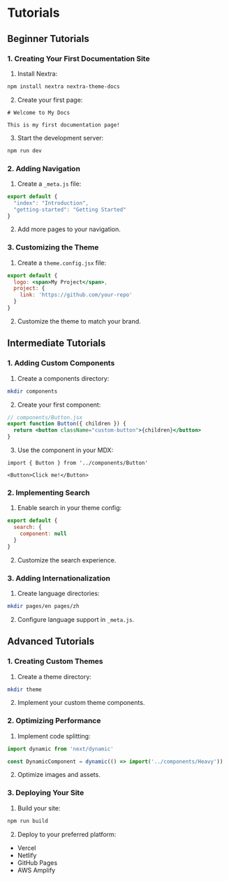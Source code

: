 # Tutorials

## Beginner Tutorials

### 1. Creating Your First Documentation Site

1. Install Nextra:
```bash
npm install nextra nextra-theme-docs
```

2. Create your first page:
```mdx
# Welcome to My Docs

This is my first documentation page!
```

3. Start the development server:
```bash
npm run dev
```

### 2. Adding Navigation

1. Create a `_meta.js` file:
```js
export default {
  "index": "Introduction",
  "getting-started": "Getting Started"
}
```

2. Add more pages to your navigation.

### 3. Customizing the Theme

1. Create a `theme.config.jsx` file:
```jsx
export default {
  logo: <span>My Project</span>,
  project: {
    link: 'https://github.com/your-repo'
  }
}
```

2. Customize the theme to match your brand.

## Intermediate Tutorials

### 1. Adding Custom Components

1. Create a components directory:
```bash
mkdir components
```

2. Create your first component:
```jsx
// components/Button.jsx
export function Button({ children }) {
  return <button className="custom-button">{children}</button>
}
```

3. Use the component in your MDX:
```mdx
import { Button } from '../components/Button'

<Button>Click me!</Button>
```

### 2. Implementing Search

1. Enable search in your theme config:
```jsx
export default {
  search: {
    component: null
  }
}
```

2. Customize the search experience.

### 3. Adding Internationalization

1. Create language directories:
```bash
mkdir pages/en pages/zh
```

2. Configure language support in `_meta.js`.

## Advanced Tutorials

### 1. Creating Custom Themes

1. Create a theme directory:
```bash
mkdir theme
```

2. Implement your custom theme components.

### 2. Optimizing Performance

1. Implement code splitting:
```jsx
import dynamic from 'next/dynamic'

const DynamicComponent = dynamic(() => import('../components/Heavy'))
```

2. Optimize images and assets.

### 3. Deploying Your Site

1. Build your site:
```bash
npm run build
```

2. Deploy to your preferred platform:
- Vercel
- Netlify
- GitHub Pages
- AWS Amplify